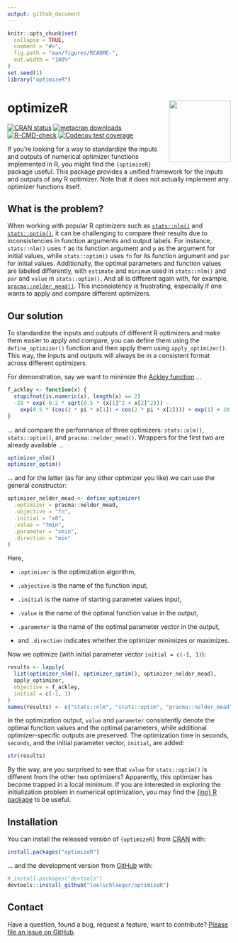 ```yaml
---
output: github_document
---
```


<!-- README.md is generated from README.Rmd. Please edit that file -->

```r
knitr::opts_chunk$set(
  collapse = TRUE,
  comment = "#>",
  fig.path = "man/figures/README-",
  out.width = "100%"
)
set.seed(1)
library("optimizeR")
```

# optimizeR <img src="man/figures/logo.png" align="right" height="139" />

<!-- badges: start -->
[![CRAN status](https://www.r-pkg.org/badges/version/optimizeR)](https://CRAN.R-project.org/package=optimizeR)
[![metacran downloads](https://cranlogs.r-pkg.org/badges/last-month/optimizeR)](https://cran.r-project.org/package=optimizeR)
[![R-CMD-check](https://github.com/loelschlaeger/optimizeR/workflows/R-CMD-check/badge.svg)](https://github.com/loelschlaeger/optimizeR/actions)
[![Codecov test coverage](https://codecov.io/gh/loelschlaeger/optimizeR/branch/master/graph/badge.svg)](https://app.codecov.io/gh/loelschlaeger/optimizeR?branch=master)
<!-- badges: end -->

If you're looking for a way to standardize the inputs and outputs of numerical optimizer functions implemented in R, you might find the `{optimizeR}` package useful. This package provides a unified framework for the inputs and outputs of any R optimizer. Note that it does not actually implement any optimizer functions itself.

## What is the problem? 

When working with popular R optimizers such as [`stats::nlm()`](https://stat.ethz.ch/R-manual/R-devel/library/stats/html/nlm.html) and [`stats::optim()`](https://stat.ethz.ch/R-manual/R-devel/library/stats/html/optim.html), it can be challenging to compare their results due to inconsistencies in function arguments and output labels. For instance, `stats::nlm()` uses `f` as its function argument and `p` as the argument for initial values, while `stats::optim()` uses `fn` for its function argument and `par` for initial values. Additionally, the optimal parameters and function values are labeled differently, with `estimate` and `minimum` used in `stats::nlm()` and `par` and `value` in `stats::optim()`. And all is different again with, for example, [`pracma::nelder_mead()`](https://CRAN.R-project.org/package=pracma). This inconsistency is frustrating, especially if one wants to apply and compare different optimizers.

## Our solution

To standardize the inputs and outputs of different R optimizers and make them easier to apply and compare, you can define them using the `define_optimizer()` function and then apply them using `apply_optimizer()`. This way, the inputs and outputs will always be in a consistent format across different optimizers.

For demonstration, say we want to minimize the [Ackley function](https://en.wikipedia.org/wiki/Ackley_function) ...

```r
f_ackley <- function(x) {
  stopifnot(is.numeric(x), length(x) == 2)
  -20 * exp(-0.2 * sqrt(0.5 * (x[1]^2 + x[2]^2))) -
    exp(0.5 * (cos(2 * pi * x[1]) + cos(2 * pi * x[2]))) + exp(1) + 20
}
```

... and compare the performance of three optimizers: `stats::nlm()`, `stats::optim()`, and `pracma::nelder_mead()`. Wrappers for the first two are already available ...

```r
optimizer_nlm()
optimizer_optim()
```

... and for the latter (as for any other optimizer you like) we can use the general constructor:

```r
optimizer_nelder_mead <- define_optimizer(
  .optimizer = pracma::nelder_mead,
  .objective = "fn",
  .initial = "x0",
  .value = "fmin",
  .parameter = "xmin",
  .direction = "min"
)
```

Here,

- `.optimizer` is the optimization algorithm,

- `.objective` is the name of the function input,

- `.initial` is the name of starting parameter values input,

- `.value` is the name of the optimal function value in the output,

- `.parameter` is the name of the optimal parameter vector in the output,

- and `.direction` indicates whether the optimizer minimizes or maximizes.

Now we optimize (with initial parameter vector `initial = c(-1, 1)`):

```r
results <- lapply(
  list(optimizer_nlm(), optimizer_optim(), optimizer_nelder_mead),
  apply_optimizer, 
  objective = f_ackley, 
  initial = c(-1, 1)
)
names(results) <- c("stats::nlm", "stats::optim", "pracma::nelder_mead")
```

In the optimization output, `value` and `parameter` consistently denote the optimal function values and the optimal parameters, while additional optimizer-specific outputs are preserved. The optimization time in seconds, `seconds`, and the initial parameter vector, `initial`, are added:

```r
str(results)
```

By the way, are you surprised to see that `value` for `stats::optim()` is different from the other two optimizers? Apparently, this optimizer has become trapped in a local minimum. If you are interested in exploring the initialization problem in numerical optimization, you may find the [{ino} R package](https://github.com/loelschlaeger/ino) to be useful.

## Installation

You can install the released version of `{optimizeR}` from [CRAN](https://CRAN.R-project.org) with:

```r
install.packages("optimizeR")
```

... and the development version from [GitHub](https://github.com/) with:

```r
# install.packages("devtools")
devtools::install_github("loelschlaeger/optimizeR")
```

## Contact

Have a question, found a bug, request a feature, want to contribute? [Please file an issue on GitHub](https://github.com/loelschlaeger/optimizeR/issues/new/choose).

